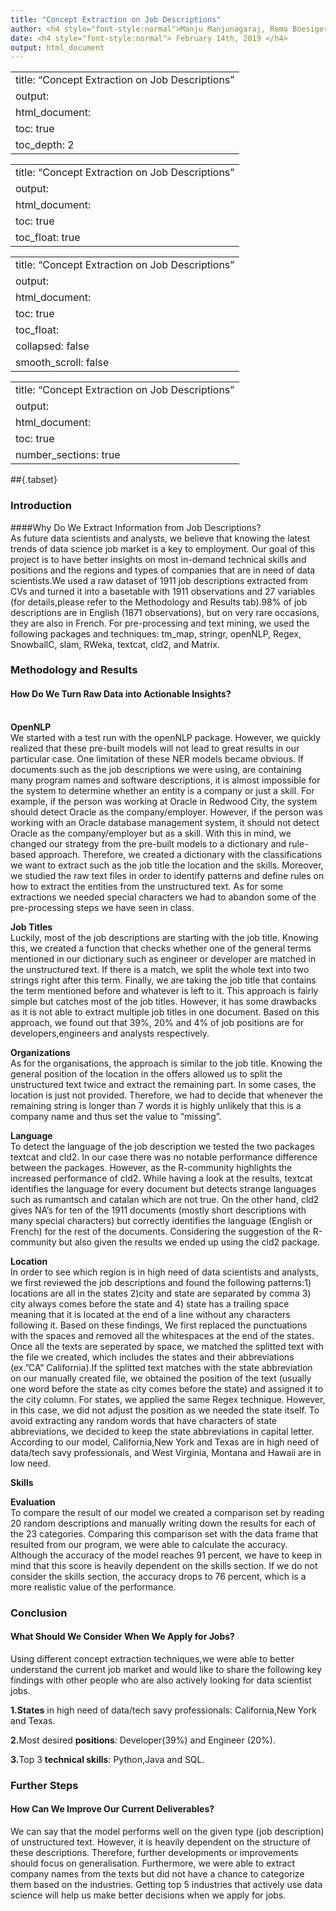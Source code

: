 ```yaml
---
title: "Concept Extraction on Job Descriptions"
author: <h4 style="font-style:normal">Manju Manjunagaraj, Remo Boesiger and Deborah Kewon</h4>     
date: <h4 style="font-style:normal"> February 14th, 2019 </h4>  
output: html_document
---
```


---
title: "Concept Extraction on Job Descriptions"
output:
  html_document:
    toc: true
    toc_depth: 2
---

---
title: "Concept Extraction on Job Descriptions"
output:
  html_document:
    toc: true
    toc_float: true
---
---
title: "Concept Extraction on Job Descriptions"
output:
  html_document:
    toc: true
    toc_float:
      collapsed: false
      smooth_scroll: false
---

---
title: "Concept Extraction on Job Descriptions"
output:
  html_document:
    toc: true
    number_sections: true
---

##{.tabset}
<br />

### Introduction
####Why Do We Extract Information from Job Descriptions?
<br />
As future data scientists and analysts, we believe that knowing the latest trends of data science job market is a key to employment. Our goal of this project is to have better insights on most in-demand technical skills and positions and the regions and types of companies that are in need of data scientists.We used a raw dataset of 1911 job descriptions extracted from CVs and turned it into a basetable with 1911 observations and 27 variables (for details,please refer to the Methodology and Results tab).98% of job descriptions are in English (1871 observations), but on very rare occasions, they are also in French. For pre-processing and text mining, we used the following packages and techniques: tm_map, stringr, openNLP, Regex, SnowballC, slam, RWeka, textcat, cld2, and Matrix.


### Methodology and Results
#### How Do We Turn Raw Data into Actionable Insights?
<br />
**OpenNLP**
<br />
We started with a test run with the openNLP package. However, we quickly realized that these pre-built models will not lead to great results in our particular case. One limitation of these NER models became obvious. If documents such as the job descriptions we were using, are containing many program names and software descriptions, it is almost impossible for the system to determine whether an entity is a company or just a skill. For example, if the person was working at Oracle in Redwood City, the system should detect Oracle as the company/employer. However, if the person was working with an Oracle database management system, it should not detect Oracle as the company/employer but as a skill. With this in mind, we changed our strategy from the pre-built models to a dictionary and rule-based approach. Therefore, we created a dictionary with the classifications we want to extract such as the job title the location and the skills. Moreover, we studied the raw text files in order to identify patterns and define rules on how to extract the entities from the unstructured text. As for some extractions we needed special characters we had to abandon some of the pre-processing steps we have seen in class.

**Job Titles**
<br />
Luckily, most of the job descriptions are starting with the job title. Knowing this, we created a function that checks whether one of the general terms mentioned in our dictionary such as engineer or developer are matched in the unstructured text. If there is a match, we split the whole text into two strings right after this term. Finally, we are taking the job title that contains the term mentioned before and whatever is left to it. This approach is fairly simple but catches most of the job titles. However, it has some drawbacks as it is not able to extract multiple job titles in one document.
Based on this approach, we found out that 39%, 20% and 4% of job positions are for developers,engineers and analysts respectively.

**Organizations**
<br />
As for the organisations, the approach is similar to the job title. Knowing the general position of the location in the offers allowed us to split the unstructured text twice and extract the remaining part. In some cases, the location is just not provided. Therefore, we had to decide that whenever the remaining string is longer than 7 words it is highly unlikely that this is a company name and thus set the value to "missing".

**Language**
<br />
To detect the language of the job description we tested the two packages textcat and cld2. In our case there was no notable performance difference between the packages. However, as the R-community highlights the increased performance of cld2. While having a look at the results, textcat identifies the language for every document but detects strange languages such as rumantsch and catalan which are not true. On the other hand, cld2 gives NA's for ten of the 1911 documents (mostly short descriptions with many special characters) but correctly identifies the language (English or French) for the rest of the documents. Considering the suggestion of the R-community but also given the results we ended up using the cld2 package.

**Location**
<br />
In order to see which region is in high need of data scientists and analysts, we first reviewed the job descriptions and found the following patterns:1) locations are all in the states 2)city and state are separated by comma 3) city always comes before the state and 4) state has a trailing space meaning that it is located at the end of a line without any characters following it. Based on these findings, We first replaced the punctuations with the spaces and removed all the whitespaces at the end of the states. Once all the texts are seperated by space, we matched the splitted text with the file we created, which includes the states and their abbreviations (ex."CA" California).If the splitted text matches with the state abbreviation on our manually created file, we obtained the position of the text (usually one word before the state as city comes before the state) and assigned it to the city column. For states, we applied the same Regex technique. However, in this case, we did not adjust the position as we needed the state itself. To avoid extracting any random words that have characters of state abbreviations, we decided to keep the state abbreviations in capital letter. According to our model, California,New York and Texas are in high need of data/tech savy professionals, and West Virginia, Montana and Hawaii are in low need.

**Skills** 
<br />

**Evaluation**
<br />
To compare the result of our model we created a comparison set by reading 20 random descriptions and manually writing down the results for each of the 23 categories. Comparing this comparison set with the data frame that resulted from our program, we were able to calculate the accuracy. Although the accuracy of the model reaches 91 percent, we have to keep in mind that this score is heavily dependent on the skills section. If we do not consider the skills section, the accuracy drops to 76 percent, which is a more realistic value of the performance.

### Conclusion
#### What Should We Consider When We Apply for Jobs?
Using different concept extraction techniques,we were able to better understand the current job market and would like to share the following key findings with other people who are also actively looking for data scientist jobs.

**1.****States** in high need of data/tech savy professionals: California,New York and Texas.

**2.**Most desired **positions**: Developer(39%) and Engineer (20%). 

**3.**Top 3 **technical skills**: Python,Java and SQL.


### Further Steps 
#### How Can We Improve Our Current Deliverables?
We can say that the model performs well on the given type (job description) of unstructured text. However, it is heavily dependent on the structure of these descriptions. Therefore, further developments or improvements should focus on generalisation. Furthermore, we were able to extract company names from the texts but did not have a chance to categorize them based on the industries. Getting top 5 industries that actively use data science will help us make better decisions when we apply for jobs.

